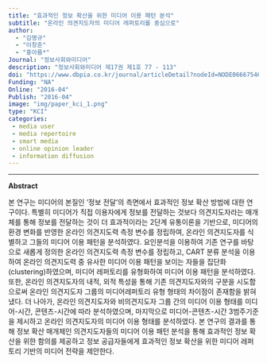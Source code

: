 ```yaml
---
title: "효과적인 정보 확산을 위한 미디어 이용 패턴 분석"
subtitle: "온라인 의견지도자의 미디어 레퍼토리를 중심으로"
author: 
  - "김명규" 
  - "이창준"
  - "홍아름*" 
Journal: "정보사회와미디어"
description: "정보사회와미디어 제17권 제1호 77 - 113"
doi: "https://www.dbpia.co.kr/journal/articleDetail?nodeId=NODE06667546"
Funding: "NA"
Online: "2016-04"
Publish: "2016-04"
image: "img/paper_kci_1.png"
type: "KCI"
categories:
 - media user
 - media repertoire
 - smart media
 - online opinion leader
 - information diffusion
---
```


------------------------------------------------------------------------

**Abstract**

본 연구는 미디어의 본질인 ‘정보 전달’의 측면에서 효과적인 정보 확산 방법에 대한 연구이다. 특별히 미디어가 직접 이용자에게 정보를 전달하는 것보다 의견지도자라는 매개체를 통해 정보를 전달하는 것이 더 효과적이라는 2단계 유통이론을 기반으로, 미디어의 환경 변화를 반영한 온라인 의견지도력 측정 변수를 정립하여, 온라인 의견지도자를 식별하고 그들의 미디어 이용 패턴을 분석하였다. 요인분석을 이용하여 기존 연구를 바탕으로 새롭게 정의한 온라인 의견지도력 측정 변수를 정립하고, CART 분류 분석을 이용하여 온라인 의견지도력 중 유사한 미디어 이용 패턴을 보이는 자들을 집단화(clustering)하였으며, 미디어 레퍼토리를 유형화하여 미디어 이용 패턴을 분석하였다. 또한, 온라인 의견지도자의 내적, 외적 특성을 통해 기존 의견지도자와의 구분을 시도함으로써 온라인 의견지도자 그룹의 미디어레퍼토리 유형 형태의 차이점이 존재함을 밝혀냈다. 더 나아가, 온라인 의견지도자와 비의견지도자 그룹 간의 미디어 이용 형태를 미디어-시간, 콘텐츠-시간에 따라 분석하였으며, 마지막으로 미디어-콘텐츠-시간 3범주기준을 제시하고 온라인 의견지도자의 미디어 이용 형태를 분석하였다. 본 연구의 결과를 통해 정보 확산 매개체인 의견지도자들의 미디어 이용 패턴 분석을 통해 효과적인 정보 확산을 위한 함의를 제공하고 정보 공급자들에게 효과적인 정보 확산을 위한 미디어 레퍼토리 기반의 미디어 전략을 제안한다.